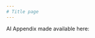 ```yaml
---
# Title page
---
```


\thispagestyle{empty}

\begin{center}

\vspace*{\fill}

\Huge{Retrospectively sweaty? The effects of temperature changes on presidential approval}

\Large{Daniel Sánchez Pazmiño}

POL837 Issues in Comparative Politics

Spring 2024

\textbf{Student ID}: 301560593

Professor Eline de Rooij, Ph.D.

\textbf{Word count}: 4,670

\vspace*{\fill}

\end{center}

AI Appendix made available here: 

\clearpage

